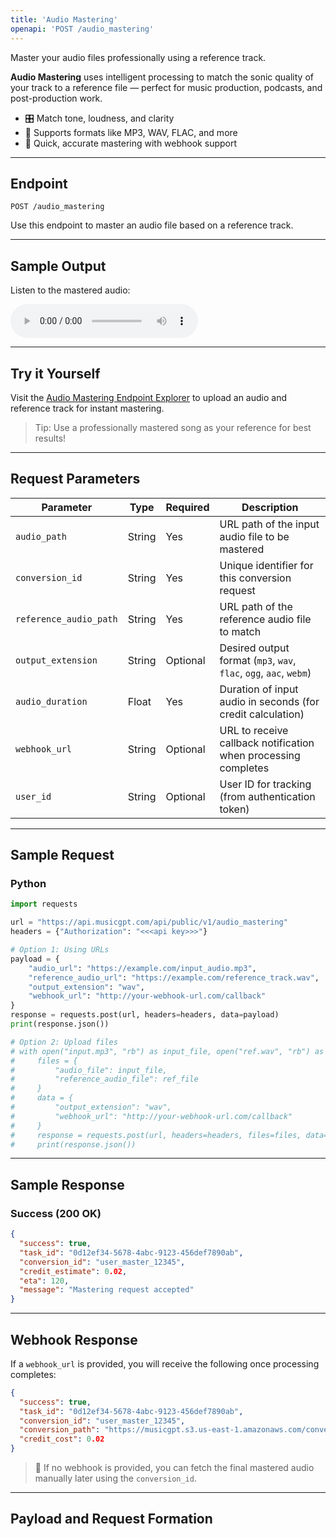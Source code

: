 ```yaml
---
title: 'Audio Mastering'
openapi: 'POST /audio_mastering'
---
```


Master your audio files professionally using a reference track.

**Audio Mastering** uses intelligent processing to match the sonic quality of your track to a reference file — perfect for music production, podcasts, and post-production work.

- 🎛️ Match tone, loudness, and clarity
- 🎵 Supports formats like MP3, WAV, FLAC, and more
- 🚀 Quick, accurate mastering with webhook support

---

## Endpoint

```http
POST /audio_mastering
```

Use this endpoint to master an audio file based on a reference track.

---

## Sample Output

Listen to the mastered audio:

<audio controls="1" controlslist="nodownload nofullscreen noremoteplayback" src="https://musicgpt.s3.us-east-1.amazonaws.com/conversions/sample-mastered.mp3">Your browser does not support audio playback.</audio>

---

## Try it Yourself

Visit the [Audio Mastering Endpoint Explorer](/api-documentation/endpoint/audio_mastering) to upload an audio and reference track for instant mastering.

> Tip: Use a professionally mastered song as your reference for best results!

---

## Request Parameters

| Parameter              | Type    | Required | Description                                                                 |
|------------------------|---------|----------|-----------------------------------------------------------------------------|
| `audio_path`           | String  | Yes      | URL path of the input audio file to be mastered                            |
| `conversion_id`        | String  | Yes      | Unique identifier for this conversion request                              |
| `reference_audio_path` | String  | Yes      | URL path of the reference audio file to match                              |
| `output_extension`     | String  | Optional | Desired output format (`mp3`, `wav`, `flac`, `ogg`, `aac`, `webm`)          |
| `audio_duration`       | Float   | Yes      | Duration of input audio in seconds (for credit calculation)                |
| `webhook_url`          | String  | Optional | URL to receive callback notification when processing completes             |
| `user_id`              | String  | Optional | User ID for tracking (from authentication token)                           |

---

## Sample Request

### Python
```python
import requests

url = "https://api.musicgpt.com/api/public/v1/audio_mastering"
headers = {"Authorization": "<<<api key>>>"}

# Option 1: Using URLs
payload = {
    "audio_url": "https://example.com/input_audio.mp3",
    "reference_audio_url": "https://example.com/reference_track.wav",
    "output_extension": "wav",
    "webhook_url": "http://your-webhook-url.com/callback"
}
response = requests.post(url, headers=headers, data=payload)
print(response.json())

# Option 2: Upload files
# with open("input.mp3", "rb") as input_file, open("ref.wav", "rb") as ref_file:
#     files = {
#         "audio_file": input_file,
#         "reference_audio_file": ref_file
#     }
#     data = {
#         "output_extension": "wav",
#         "webhook_url": "http://your-webhook-url.com/callback"
#     }
#     response = requests.post(url, headers=headers, files=files, data=data)
#     print(response.json())
```

---

## Sample Response

### Success (200 OK)
```json
{
  "success": true,
  "task_id": "0d12ef34-5678-4abc-9123-456def7890ab",
  "conversion_id": "user_master_12345",
  "credit_estimate": 0.02,
  "eta": 120,
  "message": "Mastering request accepted"
}
```

---

## Webhook Response

If a `webhook_url` is provided, you will receive the following once processing completes:

```json
{
  "success": true,
  "task_id": "0d12ef34-5678-4abc-9123-456def7890ab",
  "conversion_id": "user_master_12345",
  "conversion_path": "https://musicgpt.s3.us-east-1.amazonaws.com/conversions/sample-mastered.mp3",
  "credit_cost": 0.02
}
```

> 📂 If no webhook is provided, you can fetch the final mastered audio manually later using the `conversion_id`.

---

## Payload and Request Formation